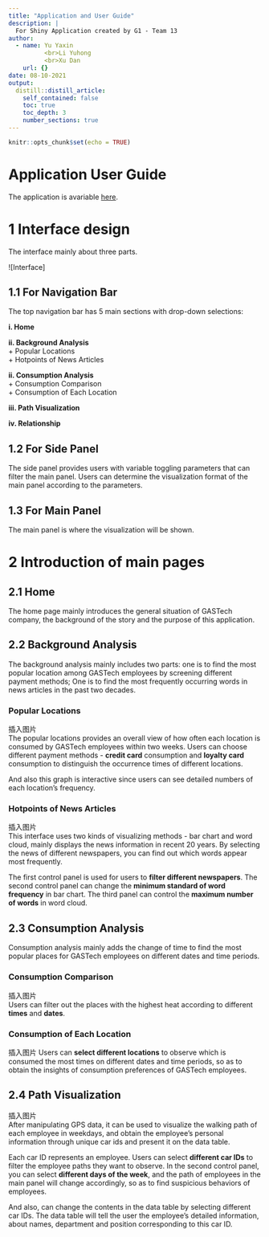 ```yaml
---
title: "Application and User Guide"
description: |
  For Shiny Application created by G1 - Team 13
author:
  - name: Yu Yaxin    
          <br>Li Yuhong      
          <br>Xu Dan  
    url: {}
date: 08-10-2021
output:
  distill::distill_article:
    self_contained: false
    toc: true
    toc_depth: 3
    number_sections: true
---
```



```r
knitr::opts_chunk$set(echo = TRUE)
```

# Application User Guide

The application is avariable [here](https://liyuhong0110.shinyapps.io/Project_Application/).

# 1 Interface design
The interface mainly about three parts.

![Interface]

## 1.1 For Navigation Bar
The top navigation bar has 5 main sections with drop-down selections:  

**i. Home**  

**ii. Background Analysis**  
    + Popular Locations  
    + Hotpoints of News Articles  
    
**ii. Consumption Analysis**  
    + Consumption Comparison  
    + Consumption of Each Location  
    
**iii. Path Visualization**

**iv. Relationship**


## 1.2 For Side Panel
The side panel provides users with variable toggling parameters that can filter the main panel. Users can determine the visualization format of the main panel according to the parameters.

## 1.3 For Main Panel
The main panel is where the visualization will be shown.

# 2 Introduction of main pages 
## 2.1 Home
The home page mainly introduces the general situation of GASTech company, the background of the story and the purpose of this application.

## 2.2 Background Analysis
The background analysis mainly includes two parts: one is to find the most popular location among GASTech employees by screening different payment methods; One is to find the most frequently occurring words in news articles in the past two decades.

### Popular Locations 
插入图片      
The popular locations provides an overall view of how often each location is consumed by GASTech employees within two weeks. Users can choose different payment methods - **credit card** consumption and **loyalty card** consumption to distinguish the occurrence times of different locations.

And also this graph is interactive since users can see detailed numbers of each location's frequency.

### Hotpoints of News Articles
插入图片  
This interface uses two kinds of visualizing methods - bar chart and word cloud, mainly displays the news information in recent 20 years. By selecting the news of different newspapers, you can find out which words appear most frequently.

The first control panel is used for users to **filter different newspapers**. The second control panel can change the **minimum standard of word frequency** in bar chart. The third panel can control the **maximum number of words** in word cloud.

## 2.3 Consumption Analysis
Consumption analysis mainly adds the change of time to find the most popular places for GASTech employees on different dates and time periods.

### Consumption Comparison
插入图片    
Users can filter out the places with the highest heat according to different **times** and **dates**.

### Consumption of Each Location
插入图片
Users can **select different locations** to observe which is consumed the most times on different dates and time periods, so as to obtain the insights of consumption preferences of GASTech employees.

## 2.4 Path Visualization
插入图片  
After manipulating GPS data, it can be used to visualize the walking path of each employee in weekdays, and obtain the employee's personal information through unique car ids and present it on the data table.

Each car ID represents an employee. Users can select **different car IDs** to filter the employee paths they want to observe. In the second control panel, you can select **different days of the week**, and the path of employees in the main panel will change accordingly, so as to find suspicious behaviors of employees.

And also, can change the contents in the data table by selecting different car IDs. The data table will tell the user the employee's detailed information, about names, department and position corresponding to this car ID.